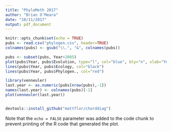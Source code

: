 ```yaml
---
title: "PhyloMeth 2017"
author: "Brian O'Meara"
date: "10/11/2017"
output: pdf_document
---
```


```r
knitr::opts_chunk$set(echo = TRUE)
pubs <- read.csv("phylogen.csv", header=TRUE)
colnames(pubs) <- gsub("\\.", "&", colnames(pubs))
```


```r
pubs <- subset(pubs, Year>2005)
plot(pubs$Year, pubs$Evolution, type="l", col="blue", bty="n", xlab="Year", ylim=c(min(pubs[,-1]), max(pubs[,-1])))
lines(pubs$Year, pubs$Ecology, col="black")
lines(pubs$Year, pubs$Phylogen., col="red")

library(venneuler)
last.year <- as.numeric(pubs[nrow(pubs),-1])
names(last.year) <- colnames(pubs)[-1]
plot(venneuler(last.year))


devtools::install_github("mattflor/chorddiag")
```

Note that the `echo = FALSE` parameter was added to the code chunk to prevent printing of the R code that generated the plot.
